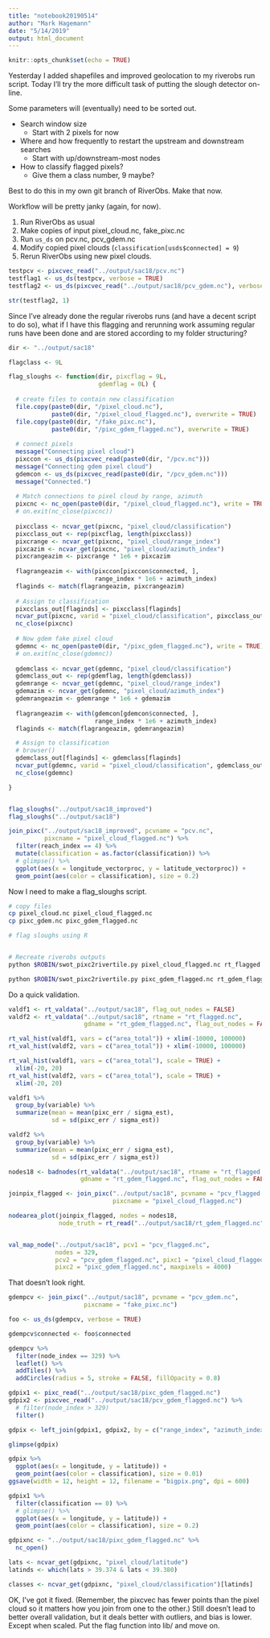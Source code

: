 ```yaml
---
title: "notebook20190514"
author: "Mark Hagemann"
date: "5/14/2019"
output: html_document
---
```


```r
knitr::opts_chunk$set(echo = TRUE)
```

Yesterday I added shapefiles and improved geolocation to my riverobs run script. Today I'll try the more difficult task of putting the slough detector on-line. 


Some parameters will (eventually) need to be sorted out. 

- Search window size
    - Start with 2 pixels for now
- Where and how frequently to restart the upstream and downstream searches
    - Start with up/downstream-most nodes
- How to classify flagged pixels?
    - Give them a class number, 9 maybe? 
    
    
Best to do this in my own git branch of RiverObs. Make that now. 

Workflow will be pretty janky (again, for now). 

1. Run RiverObs as usual
2. Make copies of input pixel_cloud.nc, fake_pixc.nc
3. Run `us_ds` on pcv.nc, pcv_gdem.nc
4. Modify copied pixel clouds (`classification[usds$connected] = 9`)
5. Rerun RiverObs using new pixel clouds. 


```r
testpcv <- pixcvec_read("../output/sac18/pcv.nc")
testflag1 <- us_ds(testpcv, verbose = TRUE)
testflag2 <- us_ds(pixcvec_read("../output/sac18/pcv_gdem.nc"), verbose = TRUE)

str(testflag2, 1)

```

Since I've already done the regular riverobs runs (and have a decent script to do so), what if I have this flagging and rerunning work assuming regular runs have been done and are stored according to my folder structuring?

```r

dir <- "../output/sac18"

flagclass <- 9L

flag_sloughs <- function(dir, pixcflag = 9L,
                         gdemflag = 0L) {
  
  # create files to contain new classification
  file.copy(paste0(dir, "/pixel_cloud.nc"), 
            paste0(dir, "/pixel_cloud_flagged.nc"), overwrite = TRUE)
  file.copy(paste0(dir, "/fake_pixc.nc"), 
            paste0(dir, "/pixc_gdem_flagged.nc"), overwrite = TRUE)
  
  # connect pixels
  message("Connecting pixel cloud")
  pixccon <- us_ds(pixcvec_read(paste0(dir, "/pcv.nc")))
  message("Connecting gdem pixel cloud")
  gdemcon <- us_ds(pixcvec_read(paste0(dir, "/pcv_gdem.nc")))
  message("Connected.")
  
  # Match connections to pixel cloud by range, azimuth
  pixcnc <- nc_open(paste0(dir, "/pixel_cloud_flagged.nc"), write = TRUE)
  # on.exit(nc_close(pixcnc))
  
  pixcclass <- ncvar_get(pixcnc, "pixel_cloud/classification")
  pixcclass_out <- rep(pixcflag, length(pixcclass))
  pixcrange <- ncvar_get(pixcnc, "pixel_cloud/range_index")
  pixcazim <- ncvar_get(pixcnc, "pixel_cloud/azimuth_index")
  pixcrangeazim <- pixcrange * 1e6 + pixcazim
  
  flagrangeazim <- with(pixccon[pixccon$connected, ], 
                        range_index * 1e6 + azimuth_index)
  flaginds <- match(flagrangeazim, pixcrangeazim)
  
  # Assign to classification
  pixcclass_out[flaginds] <- pixcclass[flaginds]
  ncvar_put(pixcnc, varid = "pixel_cloud/classification", pixcclass_out)    
  nc_close(pixcnc)
  
  # Now gdem fake pixel cloud
  gdemnc <- nc_open(paste0(dir, "/pixc_gdem_flagged.nc"), write = TRUE)
  # on.exit(nc_close(gdemnc))
  
  gdemclass <- ncvar_get(gdemnc, "pixel_cloud/classification")
  gdemclass_out <- rep(gdemflag, length(gdemclass))
  gdemrange <- ncvar_get(gdemnc, "pixel_cloud/range_index")
  gdemazim <- ncvar_get(gdemnc, "pixel_cloud/azimuth_index")
  gdemrangeazim <- gdemrange * 1e6 + gdemazim
  
  flagrangeazim <- with(gdemcon[gdemcon$connected, ], 
                        range_index * 1e6 + azimuth_index)
  flaginds <- match(flagrangeazim, gdemrangeazim)

  # Assign to classification
  # browser()
  gdemclass_out[flaginds] <- gdemclass[flaginds]
  ncvar_put(gdemnc, varid = "pixel_cloud/classification", gdemclass_out)
  nc_close(gdemnc)

}


flag_sloughs("../output/sac18_improved")
flag_sloughs("../output/sac18")

```

```r
join_pixc("../output/sac18_improved", pcvname = "pcv.nc", 
          pixcname = "pixel_cloud_flagged.nc") %>% 
  filter(reach_index == 4) %>% 
  mutate(classification = as.factor(classification)) %>% 
  # glimpse() %>% 
  ggplot(aes(x = longitude_vectorproc, y = latitude_vectorproc)) + 
  geom_point(aes(color = classification), size = 0.2)
```




Now I need to make a flag_sloughs script. 


```bash

# copy files
cp pixel_cloud.nc pixel_cloud_flagged.nc
cp pixc_gdem.nc pixc_gdem_flagged.nc

# flag sloughs using R


# Recreate riverobs outputs
python $ROBIN/swot_pixc2rivertile.py pixel_cloud_flagged.nc rt_flagged.nc pcv_flagged.nc ../../config/config_newprior.rdf

python $ROBIN/swot_pixc2rivertile.py pixc_gdem_flagged.nc rt_gdem_flagged.nc pcv_gdem_flagged.nc ../../config/config_newprior_gdem.rdf

```

Do a quick validation. 

```r
valdf1 <- rt_valdata("../output/sac18", flag_out_nodes = FALSE)
valdf2 <- rt_valdata("../output/sac18", rtname = "rt_flagged.nc", 
                     gdname = "rt_gdem_flagged.nc", flag_out_nodes = FALSE)

rt_val_hist(valdf1, vars = c("area_total")) + xlim(-10000, 100000)
rt_val_hist(valdf2, vars = c("area_total")) + xlim(-10000, 100000)

rt_val_hist(valdf1, vars = c("area_total"), scale = TRUE) +
  xlim(-20, 20)
rt_val_hist(valdf2, vars = c("area_total"), scale = TRUE) +
  xlim(-20, 20)

valdf1 %>% 
  group_by(variable) %>% 
  summarize(mean = mean(pixc_err / sigma_est), 
            sd = sd(pixc_err / sigma_est))

valdf2 %>% 
  group_by(variable) %>% 
  summarize(mean = mean(pixc_err / sigma_est), 
            sd = sd(pixc_err / sigma_est))


```

```r
nodes18 <- badnodes(rt_valdata("../output/sac18", rtname = "rt_flagged.nc", 
                    gdname = "rt_gdem_flagged.nc", flag_out_nodes = FALSE))

joinpix_flagged <- join_pixc("../output/sac18", pcvname = "pcv_flagged.nc", 
                             pixcname = "pixel_cloud_flagged.nc")

nodearea_plot(joinpix_flagged, nodes = nodes18, 
              node_truth = rt_read("../output/sac18/rt_gdem_flagged.nc"))


val_map_node("../output/sac18", pcv1 = "pcv_flagged.nc", 
             nodes = 329,
             pcv2 = "pcv_gdem_flagged.nc", pixc1 = "pixel_cloud_flagged.nc", 
             pixc2 = "pixc_gdem_flagged.nc", maxpixels = 4000)
```

That doesn't look right. 

```r
gdempcv <- join_pixc("../output/sac18", pcvname = "pcv_gdem.nc", 
                     pixcname = "fake_pixc.nc")

foo <- us_ds(gdempcv, verbose = TRUE)

gdempcv$connected <- foo$connected

gdempcv %>% 
  filter(node_index == 329) %>% 
  leaflet() %>% 
  addTiles() %>% 
  addCircles(radius = 5, stroke = FALSE, fillOpacity = 0.8)
```

```r
gdpix1 <- pixc_read("../output/sac18/pixc_gdem_flagged.nc")
gdpix2 <- pixcvec_read("../output/sac18/pcv_gdem_flagged.nc") %>% 
  # filter(node_index > 329)
  filter()

gdpix <- left_join(gdpix1, gdpix2, by = c("range_index", "azimuth_index"))

glimpse(gdpix)

gdpix %>% 
  ggplot(aes(x = longitude, y = latitude)) + 
  geom_point(aes(color = classification), size = 0.01)
ggsave(width = 12, height = 12, filename = "bigpix.png", dpi = 600)

gdpix1 %>% 
  filter(classification == 0) %>%
  # glimpse() %>% 
  ggplot(aes(x = longitude, y = latitude)) + 
  geom_point(aes(color = classification), size = 0.2)

```


```r
gdpixnc <- "../output/sac18/pixc_gdem_flagged.nc" %>% 
  nc_open()

lats <- ncvar_get(gdpixnc, "pixel_cloud/latitude")
latinds <- which(lats > 39.374 & lats < 39.380)

classes <- ncvar_get(gdpixnc, "pixel_cloud/classification")[latinds]

```


OK, I've got it fixed. (Remember, the pixcvec has fewer points than the pixel cloud so it matters how you join from one to the other.) Still doesn't lead to better overall validation, but it deals better with outliers, and bias is lower. Except when scaled. Put the flag function into lib/ and move on. 
